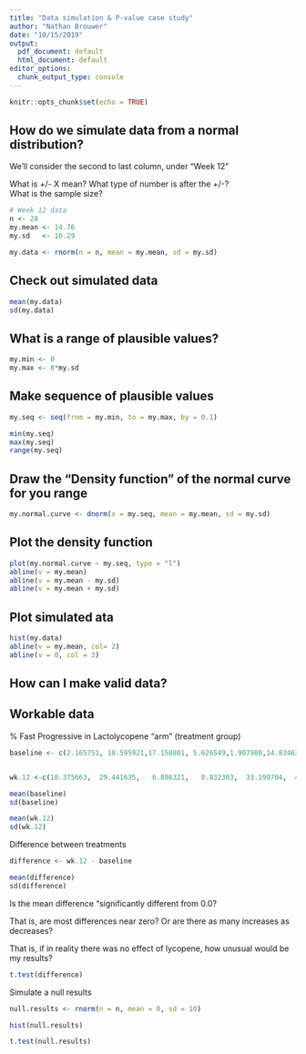 ---
title: "Data simulation & P-value case study"
author: "Nathan Brouwer"
date: "10/15/2019"
output:
  pdf_document: default
  html_document: default
editor_options:
  chunk_output_type: console
---

```{r setup, include=FALSE}
knitr::opts_chunk$set(echo = TRUE)
```

## How do we simulate data from a normal distribution?

We'll consider the second to last column, under "Week 12"

What is +/- X mean?
What type of number is after the +/-?  
What is the sample size?

```{r}
# Week 12 data
n <- 28
my.mean <- 14.76
my.sd   <- 10.29

my.data <- rnorm(n = n, mean = my.mean, sd = my.sd)
```



## Check out simulated data

```{r}
mean(my.data)
sd(my.data)
```


## What is a range of plausible values?

```{r}
my.min <- 0
my.max <- 8*my.sd
```

## Make sequence of plausible values

```{r}
my.seq <- seq(from = my.min, to = my.max, by = 0.1)
```

```{r}
min(my.seq)
max(my.seq)
range(my.seq)
```


## Draw the "Density function" of the normal curve for you range

```{r}
my.normal.curve <- dnorm(x = my.seq, mean = my.mean, sd = my.sd)
```


## Plot the density function

```{r}
plot(my.normal.curve ~ my.seq, type = "l")
abline(v = my.mean)
abline(v = my.mean - my.sd)
abline(v = my.mean + my.sd)
```



## Plot simulated ata

```{r}
hist(my.data)
abline(v = my.mean, col= 2)
abline(v = 0, col = 3)
```


## How can I make valid data?

## Workable data

% Fast Progressive in Lactolycopene "arm" (treatment group)

```{r}
baseline <- c(2.165751, 18.595921,17.158801, 5.626549,1.907980,14.834630,1.568601,6.341502,18.489389,7.322593,9.938555,2.806024, 9.029434,29.948006, 2.247686,1.58033, 19.597228, 22.094942,  5.713589, 16.128858,  8.063147,  4.301943,  5.228189, 10.151284, 14.225289,  1.647791, 33.016771,  9.826562)


wk.12 <-c(18.375663,  29.441635,   6.886321,   8.832303,  33.199704,  4.642406,  5.507830, 31.062378, 24.982074, 10.936893, 12.973502,  3.417660, 22.097952, 41.831826, 29.514890, 31.862180,  7.920042,  5.168505, 20.554914, 18.899862, 16.361024, 63.875732, 42.017015, 35.062467,  5.957915,  1.759863, 11.808719, 43.414362)
```

```{r}
mean(baseline)
sd(baseline)

mean(wk.12)
sd(wk.12)
```


Difference between treatments

```{r}
difference <- wk.12 - baseline
```

```{r}
mean(difference)
sd(difference)

```

Is the mean difference "significantly different from 0.0?

That is, are most differences near zero? Or are there as many increases as decreases?

That is, if in reality there was no effect of lycopene, how unusual would be my results?

```{r}
t.test(difference)
```


Simulate a null results

```{r}
null.results <- rnorm(n = n, mean = 0, sd = 10)
```

```{r}
hist(null.results)
```


```{r}
t.test(null.results)
```


